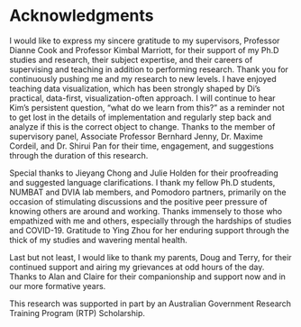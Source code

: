 # Acknowledgments {-}

<!-- Supervisors -->
I would like to express my sincere gratitude to my supervisors, Professor Dianne Cook and Professor Kimbal Marriott, for their support of my Ph.D studies and research, their subject expertise, and their careers of supervising and teaching in addition to performing research. Thank you for continuously pushing me and my research to new levels. I have enjoyed teaching data visualization, which has been strongly shaped by Di's practical, data-first, visualization-often approach. I will continue to hear Kim’s persistent question, “what do we learn from this?” as a reminder not to get lost in the details of implementation and regularly step back and analyze if this is the correct object to change. Thanks to the member of supervisory panel, Associate Professor Bernhard Jenny, Dr. Maxime Cordeil, and Dr. Shirui Pan for their time, engagement, and suggestions through the duration of this research.

<!-- PhD students, promodo, Ying -->
Special thanks to Jieyang Chong and Julie Holden for their proofreading and suggested language clarifications. I thank my fellow Ph.D students, NUMBAT and DVIA lab members, and Pomodoro partners, primarily on the occasion of stimulating discussions and the positive peer pressure of knowing others are around and working. Thanks immensely to those who empathized with me and others, especially through the hardships of studies and COVID-19. Gratitude to Ying Zhou for her enduring support through the thick of my studies and wavering mental health. 

<!-- Family -->
Last but not least, I would like to thank my parents, Doug and Terry, for their continued support and airing my grievances at odd hours of the day. Thanks to Alan and Claire for their companionship and support now and in our more formative years.

<!-- Scholarship required shoutout -->
This research was supported in part by an Australian Government Research Training Program (RTP) Scholarship.